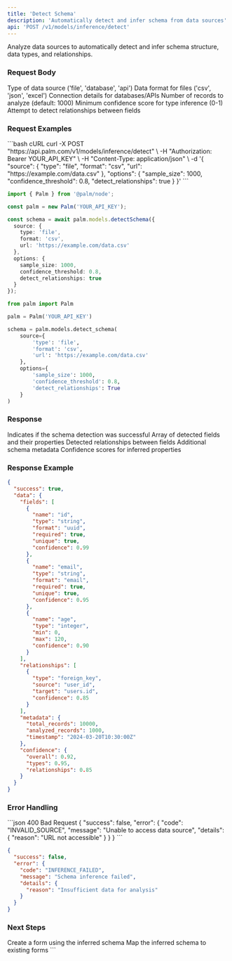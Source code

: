 ```yaml
---
title: 'Detect Schema'
description: 'Automatically detect and infer schema from data sources'
api: 'POST /v1/models/inference/detect'
---
```


Analyze data sources to automatically detect and infer schema structure, data types, and relationships.

### Request Body

<ParamField body="source" type="object" required>
  <Expandable title="Source configuration">
    <ParamField body="type" type="string" required>
      Type of data source ('file', 'database', 'api')
    </ParamField>
    <ParamField body="format" type="string">
      Data format for files ('csv', 'json', 'excel')
    </ParamField>
    <ParamField body="connection" type="object">
      Connection details for databases/APIs
    </ParamField>
  </Expandable>
</ParamField>

<ParamField body="options" type="object">
  <Expandable title="Inference options">
    <ParamField body="sample_size" type="number">
      Number of records to analyze (default: 1000)
    </ParamField>
    <ParamField body="confidence_threshold" type="number">
      Minimum confidence score for type inference (0-1)
    </ParamField>
    <ParamField body="detect_relationships" type="boolean">
      Attempt to detect relationships between fields
    </ParamField>
  </Expandable>
</ParamField>

### Request Examples

<CodeGroup>
```bash cURL
curl -X POST "https://api.palm.com/v1/models/inference/detect" \
  -H "Authorization: Bearer YOUR_API_KEY" \
  -H "Content-Type: application/json" \
  -d '{
    "source": {
      "type": "file",
      "format": "csv",
      "url": "https://example.com/data.csv"
    },
    "options": {
      "sample_size": 1000,
      "confidence_threshold": 0.8,
      "detect_relationships": true
    }
  }'
```

```typescript Node
import { Palm } from '@palm/node';

const palm = new Palm('YOUR_API_KEY');

const schema = await palm.models.detectSchema({
  source: {
    type: 'file',
    format: 'csv',
    url: 'https://example.com/data.csv'
  },
  options: {
    sample_size: 1000,
    confidence_threshold: 0.8,
    detect_relationships: true
  }
});
```

```python Python
from palm import Palm

palm = Palm('YOUR_API_KEY')

schema = palm.models.detect_schema(
    source={
        'type': 'file',
        'format': 'csv',
        'url': 'https://example.com/data.csv'
    },
    options={
        'sample_size': 1000,
        'confidence_threshold': 0.8,
        'detect_relationships': True
    }
)
```
</CodeGroup>

### Response

<ResponseField name="success" type="boolean">
  Indicates if the schema detection was successful
</ResponseField>

<ResponseField name="data" type="object">
  <Expandable title="Schema object">
    <ResponseField name="fields" type="array">
      Array of detected fields and their properties
    </ResponseField>
    <ResponseField name="relationships" type="array">
      Detected relationships between fields
    </ResponseField>
    <ResponseField name="metadata" type="object">
      Additional schema metadata
    </ResponseField>
    <ResponseField name="confidence" type="object">
      Confidence scores for inferred properties
    </ResponseField>
  </Expandable>
</ResponseField>

### Response Example

```json
{
  "success": true,
  "data": {
    "fields": [
      {
        "name": "id",
        "type": "string",
        "format": "uuid",
        "required": true,
        "unique": true,
        "confidence": 0.99
      },
      {
        "name": "email",
        "type": "string",
        "format": "email",
        "required": true,
        "unique": true,
        "confidence": 0.95
      },
      {
        "name": "age",
        "type": "integer",
        "min": 0,
        "max": 120,
        "confidence": 0.90
      }
    ],
    "relationships": [
      {
        "type": "foreign_key",
        "source": "user_id",
        "target": "users.id",
        "confidence": 0.85
      }
    ],
    "metadata": {
      "total_records": 10000,
      "analyzed_records": 1000,
      "timestamp": "2024-03-20T10:30:00Z"
    },
    "confidence": {
      "overall": 0.92,
      "types": 0.95,
      "relationships": 0.85
    }
  }
}
```

### Error Handling

<CodeGroup>
```json 400 Bad Request
{
  "success": false,
  "error": {
    "code": "INVALID_SOURCE",
    "message": "Unable to access data source",
    "details": {
      "reason": "URL not accessible"
    }
  }
}
```

```json 422 Unprocessable Entity
{
  "success": false,
  "error": {
    "code": "INFERENCE_FAILED",
    "message": "Schema inference failed",
    "details": {
      "reason": "Insufficient data for analysis"
    }
  }
}
```
</CodeGroup>

### Next Steps

<Card title="Create Form" icon="plus" href="/api-reference/forms/core/create">
  Create a form using the inferred schema
</Card>

<Card title="Map Fields" icon="arrows-retweet" href="/api-reference/forms/schema/map-fields">
  Map the inferred schema to existing forms
</Card>
```
